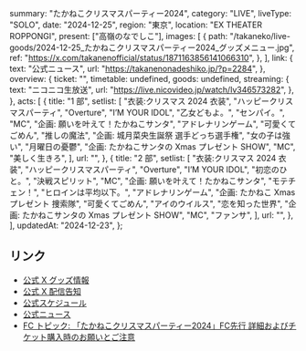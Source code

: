   summary: "たかねこクリスマスパーティー2024",
  category: "LIVE",
  liveType: "SOLO",
  date: "2024-12-25",
  region: "東京",
  location: "EX THEATER ROPPONGI",
  present: ["高嶺のなでしこ"],
  images: [
    {
      path: "/takaneko/live-goods/2024-12-25_たかねこクリスマスパーティー2024_グッズメニュー.jpg",
      ref: "https://x.com/takanenofficial/status/1871163856141066310",
    },
  ],
  link: {
    text: "公式ニュース",
    url: "https://takanenonadeshiko.jp/?p=2284",
  },
  overview: {
    ticket: "",
    timetable: undefined,
    goods: undefined,
    streaming: {
      text: "ニコニコ生放送",
      url: "https://live.nicovideo.jp/watch/lv346573282",
    },
  },
  acts: [
    {
      title: "1 部",
      setlist: [
        "衣装:クリスマス 2024 衣装",
        "ハッピークリスマスパーティ",
        "Overture",
        "I’M YOUR IDOL",
        "乙女どもよ。",
        "センパイ。",
        "MC",
        "企画: 願いを叶えて！たかねこサンタ",
        "アドレナリンゲーム",
        "可愛くてごめん",
        "推しの魔法",
        "企画: 城月菜央生誕祭 選手どっち選手権",
        "女の子は強い",
        "月曜日の憂鬱",
        "企画: たかねこサンタの Xmas プレゼント SHOW",
        "MC",
        "美しく生きろ",
      ],
      url: "",
    },
    {
      title: "2 部",
      setlist: [
        "衣装:クリスマス 2024 衣装",
        "ハッピークリスマスパーティ",
        "Overture",
        "I’M YOUR IDOL",
        "初恋のひと。",
        "決戦スピリット",
        "MC",
        "企画: 願いを叶えて！たかねこサンタ",
        "モテチェン！",
        "ヒロインは平均以下。",
        "アドレナリンゲーム",
        "企画: たかねこ Xmas プレゼント 捜索隊",
        "可愛くてごめん",
        "アイのウイルス",
        "恋を知った世界",
        "企画: たかねこサンタの Xmas プレゼント SHOW",
        "MC",
        "ファンサ",
      ],
      url: "",
    },
  ],
  updatedAt: "2024-12-23",
};

## リンク

- [公式 X グッズ情報](https://x.com/takanenofficial/status/1871163856141066310)
- [公式 X 配信告知](https://x.com/takanenofficial/status/1870786362334396889)
- [公式スケジュール](https://takanenonadeshiko.jp/events/event/2302/)
- [公式ニュース](https://takanenonadeshiko.jp/?p=2284)
- [FC トピック: 「たかねこクリスマスパーティー2024」FC先行 詳細およびチケット購入時のお願いとご注意](https://takanekofc.com/topics/public/_/zqk2dn6w4iiywpm4.html)
